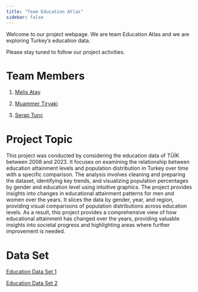 ```yaml
---
title: "Team Education Atlas"
sidebar: false 
---
```


Welcome to our project webpage. We are team Education Atlas and we are exploring Turkey’s education data.

Please stay tuned to follow our project activities.

# Team Members

1.  [Melis Atay](https://emu-hacettepe-analytics.github.io/emu430-fall2024-melisatay/)

2.  [Muammer Tiryaki](https://emu-hacettepe-analytics.github.io/emu430-fall2024-Muammer06/)

3.  [Serap Tunç](https://emu-hacettepe-analytics.github.io/emu430-fall2024-seraptunc/)

# Project Topic

This project was conducted by considering the education data of TÜİK between 2008 and 2023. It focuses on examining the relationship between education attainment levels and population distribution in Turkey over time with a specific comparison. The analysis involves cleaning and preparing the dataset, identifying key trends, and visualizing population percentages by gender and education level using intuitive graphics. The project provides insights into changes in educational attainment patterns for men and women over the years. It slices the data by gender, year, and region, providing visual comparisons of population distributions across education levels. As a result, this project provides a comprehensive view of how educational attainment has changed over the years, providing valuable insights into societal progress and highlighting areas where further improvement is needed.

# Data Set

[Education Data Set 1](https://github.com/emu-hacettepe-analytics/emu430-fall2024-team-education_atlas/raw/master/docs/education_data_1.xls)

[Education Data Set 2](https://github.com/emu-hacettepe-analytics/emu430-fall2024-team-education_atlas/raw/master/docs/education_data_2.xls)
